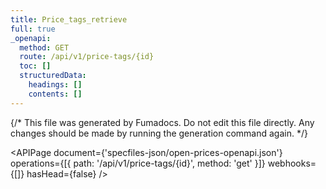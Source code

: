 ```yaml
---
title: Price_tags_retrieve
full: true
_openapi:
  method: GET
  route: /api/v1/price-tags/{id}
  toc: []
  structuredData:
    headings: []
    contents: []
---
```


{/* This file was generated by Fumadocs. Do not edit this file directly. Any changes should be made by running the generation command again. */}

<APIPage
  document={'specfiles-json/open-prices-openapi.json'}
  operations={[{ path: '/api/v1/price-tags/{id}', method: 'get' }]}
  webhooks={[]}
  hasHead={false}
/>

